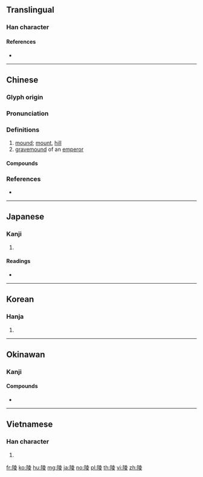 {{character info/new}}
{{also|嶺}}
==Translingual==

===Han character===
{{Han char|rn=170|rad=阜|as=08|sn=11|four=74247|canj=NLGCE}}

====References====
* {{Han ref|kx=1354.060|dkj=41704|dj=1857.060|hdz=64134.060|uh=9675|ud=38517|bh=B3AE|bd=45998}}

----

==Chinese==
{{zh-forms}}

===Glyph origin===
{{Han etym}}

===Pronunciation===
{{zh-pron
|m=líng
|c=ling4
|c-t=len3
|md=lìng
|mn=lêng
|mn-t=lêng5
|mc=y
|oc=y
|cat=
}}

===Definitions===
{{zh-hanzi}}

# [[mound]]; [[mount]], [[hill]]
# [[gravemound]] of an [[emperor]]

====Compounds====
{{zh-der|下馬陵|丘陵|中山陵|乾陵|二陵|五陵|五陵年少|五陵豪氣|以強陵弱|伯陵|侵陵|信陵君|十三陵|哭昭陵|嘉陵江|園陵|墳陵|壽陵匍匐|夷陵|孝陵|守陵|安陵|山陵|山陵崩|岡陵|島狀丘陵|巴陵|巴陵山|巴陵戲|巴陵郡|廣陵客|廣陵散|延陵|延陵掛劍|張道陵|徐陵|憑陵|懷山襄陵|昭陵|昭陵六駿|暴內陵外|李陵|李陵碑|李陵變文|杜陵|東陵瓜|格陵蘭|欺陵|歎皇陵|武陵|武陵源|毗陵|江陵縣|灞陵呵夜|灞陵園|灞陵夜獵|灞陵尉|灞陵縣|灞陵醉尉|王陵|皇陵|皖南丘陵|秣陵|秦始皇陵|膠東丘陵|舂陵|茂陵|蘭陵|蘭陵酒|蝦蟆陵|襄陵|西陵|西陵峽|西陵歌舞|迦陵頻伽|違強陵弱|鄢陵縣|金陵|金陵八家|長陵|陰陵失道|陵上虐下|陵丘|陵園|陵土未乾|陵墓|陵壓|陵夷|陵寢|陵廟|陵忽|陵折|陵暴|陵替|陵犯|陵苕|陵虐|陵谷|陵轢|陵遲|陵雨|陵霄|陽陵虎符|霸陵呵夜|霸陵尉|霸陵折柳|霸陵縣|霸陵醉尉|竟陵八友|竟陵體|黃陵}}

===References===
* {{R:twedu|A04422}}

----

==Japanese==

===Kanji===
{{ja-kanji|grade=c|rs=阜08}}

# {{defn|lang=ja|sort=阜08}}

====Readings====
* {{ja-readings|on=[[りょう]] (ryō)|kun=[[みささぎ]] (misasagi), [[しのぐ]] (shinogu), [[おか]] (oka)}}

----

==Korean==

===Hanja===
{{ko-hanja|hangeul=[[릉]]>[[능]]|eumhun=|rv=reung>neung|mr=rŭng>nŭng|y=lung>nung}}

# {{defn|lang=ko|sort=阜08}}

----

==Okinawan==

===Kanji===
{{head|ryu|kanji|hiragana|うどぅん|romaji|udun|sc=Jpan}}

====Compounds====
* {{l|ryu|玉陵|sc=Jpan|tr={{l|ryu|たまうどぅん|sc=Jpan}}, ''[[Tamaudun]]''}}

----

==Vietnamese==

===Han character===
{{vi-hantu|[[lăng]], [[lăn]]|rs=阜08}}

# {{defn|lang=vi|sort=阜08}}

[[fr:陵]]
[[ko:陵]]
[[hu:陵]]
[[mg:陵]]
[[ja:陵]]
[[no:陵]]
[[pl:陵]]
[[th:陵]]
[[vi:陵]]
[[zh:陵]]